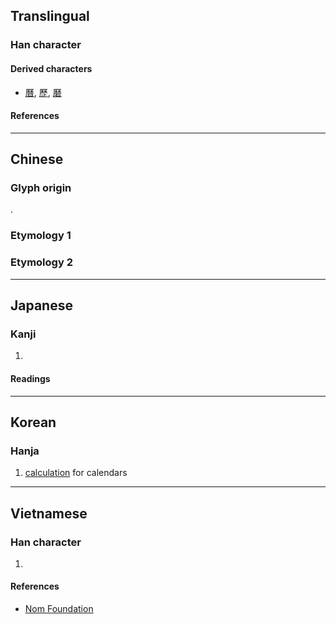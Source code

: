 {{also|麻}}
{{character info}}
==Translingual==

===Han character===
{{Han char|rn=27|rad=厂|as=10|sn=12|four=71294|canj=MHDD|ids=⿸厂秝}}

====Derived characters====
* [[曆]], [[歷]], [[磿]]

====References====
{{Han ref|kx=0162.200|dkj=02991|dj=0370.070|hdz=10076.020|uh=53A4}}

----

==Chinese==

===Glyph origin===
{{Han etym}}
{{Han compound|厂|秝|c1=s|c2=p|ls=psc}}.

===Etymology 1===
{{zh-see|歷|v}}

===Etymology 2===
{{zh-see|曆|v}}

----

==Japanese==

===Kanji===
{{ja-kanji|grade=|rs=厂10}}

# {{rfdef|ja|sort=厂10}}

====Readings====
{{ja-readings
|on=れき, りゃく
|kun=おさめる
}}

----

==Korean==

===Hanja===
{{ko-hanja|력}}

# [[calculation]] for calendars

----

==Vietnamese==

===Han character===
{{vi-readings|rs=厂10|reading=lịch}}

# {{rfdef|vi|sort=厂10}}

====References====
* [http://nomfoundation.org/common/nom_details.php?codepoint=53a4 Nom Foundation]